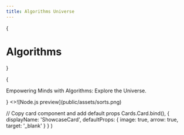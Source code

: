```yaml
---
title: Algorithms Universe
---
```



{<h1 className="mt-10 mb-4 text-center text-[2.5rem] font-bold tracking-tight">Algorithms</h1>}

{<p className="mb-16 text-center text-lg text-gray-500 dark:text-gray-400">
        Empowering Minds with Algorithms: Explore the Universe.
</p>
}

<Cards>
  <ShowcaseCard title="Node.js" href="/">
    <>![Node.js preview](public/assets/sorts.png)</>
  </ShowcaseCard>
</Cards>

  // Copy card component and add default props
  Cards.Card.bind(),
  {
    displayName: 'ShowcaseCard',
    defaultProps: {
      image: true,
      arrow: true,
      target: '_blank'
    }
  }
)
